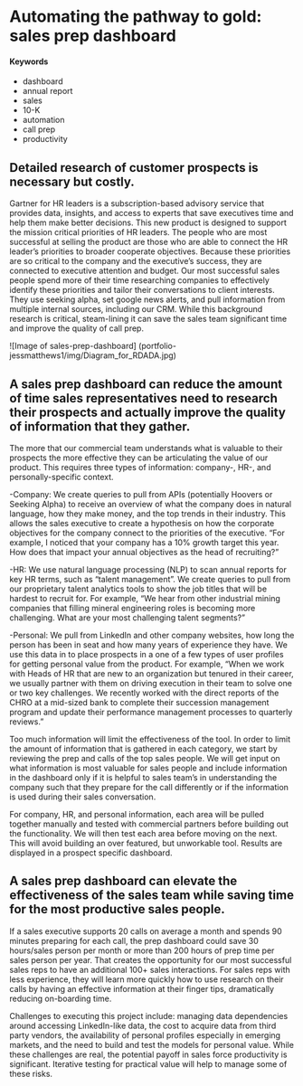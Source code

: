 # Automating the pathway to gold: sales prep dashboard {#sales-prep-dashboard}

#### Keywords {-}
- dashboard 
- annual report 
- sales 
- 10-K 
- automation 
- call prep
- productivity

## Detailed research of customer prospects is necessary but costly. 
Gartner for HR leaders is a subscription-based advisory service that provides data, insights, and access to experts that save executives time and help them make better decisions.  This new product is designed to support the mission critical priorities of HR leaders.   The people who are most successful at selling the product are those who are able to connect the HR leader's priorities to broader cooperate objectives.   Because these priorities are so critical to the company and the executive's success, they are connected to executive attention and budget. Our most successful sales people spend more of their time researching companies to effectively identify these priorities and tailor their conversations to client interests.  They use seeking alpha, set google news alerts, and pull information from multiple internal sources, including our CRM. While this background research is critical, steam-lining it can save the sales team significant time and improve the quality of call prep. 

![Image of sales-prep-dashboard]
(portfolio-jessmatthews1/img/Diagram_for_RDADA.jpg)

## A sales prep dashboard can reduce the amount of time sales representatives need to research their prospects and actually improve the quality of information that they gather. 
The more that our commercial team understands what is valuable to their prospects the more effective they can be articulating the value of our product. This requires three types of information: company-, HR-, and personally-specific context.

-Company: We create queries to pull from APIs (potentially Hoovers or Seeking Alpha) to receive an overview of what the company does in natural language, how they make money, and the top trends in their industry. This allows the sales executive to create a hypothesis on how the corporate objectives for the company connect to the priorities of the executive. "For example, I noticed that your company has a 10% growth target this year. How does that impact your annual objectives as the head of recruiting?"

-HR: We use natural language processing (NLP) to scan annual reports for key HR terms, such as "talent management". We create queries to pull from our proprietary talent analytics tools to show the job titles that will be hardest to recruit for. For example, "We hear from other industrial mining companies that filling mineral engineering roles is becoming more challenging. What are your most challenging talent segments?"

-Personal: We pull from LinkedIn and other company websites, how long the person has been in seat and how many years of experience they have. We use this data in to place prospects in a one of a few types of user profiles for getting personal value from the product. For example, "When we work with Heads of HR that are new to an organization but tenured in their career, we usually partner with them on driving execution in their team to solve one or two key challenges. We recently worked with the direct reports of the CHRO at a mid-sized bank to complete their succession management program and update their performance management processes to quarterly reviews."

Too much information will limit the effectiveness of the tool. In order to limit the amount of information that is gathered in each category, we start by reviewing the prep and calls of the top sales people. We will get input on what information is most valuable for sales people and include information in the dashboard only if it is helpful to sales team's in understanding the company such that they prepare for the call differently or if the information is used during their sales conversation.

For company, HR, and personal information, each area will be pulled together manually and tested with commercial partners before building out the functionality. We will then test each area before moving on the next. This will avoid building an over featured, but unworkable tool. Results are displayed in a prospect specific dashboard.

## A sales prep dashboard can elevate the effectiveness of the sales team while saving time for the most productive sales people.
If a sales executive supports 20 calls on average a month and spends 90 minutes preparing for each call, the prep dashboard could save 30 hours/sales person per month or more than 200 hours of prep time per sales person per year. That creates the opportunity for our most successful sales reps to have an additional 100+ sales interactions. For sales reps with less experience, they will learn more quickly how to use research on their calls by having an effective information at their finger tips, dramatically reducing on-boarding time.

Challenges to executing this project include: managing data dependencies around accessing LinkedIn-like data, the cost to acquire data from third party vendors, the availability of personal profiles especially in emerging markets, and the need to build and test the models for personal value. While these challenges are real, the potential payoff in sales force productivity is significant. Iterative testing for practical value will help to manage some of these risks.    

